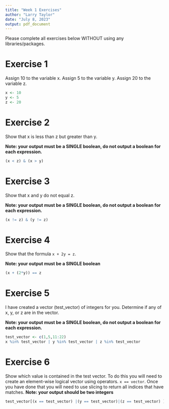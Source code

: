 ```yaml
---
title: "Week 1 Exercises"
author: "Larry Taylor"
date: "July 8, 2023"
output: pdf_document
---
```


Please complete all exercises below WITHOUT using any libraries/packages.

# Exercise 1
Assign 10 to the variable x. Assign 5 to the variable y. Assign 20 to the variable z.

```r
x <- 10
y <- 5
z <- 20


```


# Exercise 2
Show that x is less than z but greater than y.

**Note: your output must be a SINGLE boolean, do not output a boolean for each expression.**

```r
(x < z) & (x > y)

```

# Exercise 3
Show that x and y do not equal z. 

**Note: your output must be a SINGLE boolean, do not output a boolean for each expression.**

```r
(x != z) & (y != z)

```


# Exercise 4
Show that the formula `x + 2y = z`. 

**Note: your output must be a SINGLE boolean**

```r
(x + (2*y)) == z

```

# Exercise 5
I have created a vector (test_vector) of integers for you. Determine if any of x, y, or z are in the vector. 

**Note: your output must be a SINGLE boolean, do not output a boolean for each expression.**


```r
test_vector <- c(1,5,11:22)
x %in% test_vector | y %in% test_vector | z %in% test_vector

```

# Exercise 6
Show which value is contained in the test vector. To do this you will need to create an element-wise logical vector using operators. `x == vector`. Once you have done that you will need to use slicing to return all indices that have matches.
**Note: your output should be two integers**

```r
test_vector[(x == test_vector) |(y == test_vector)|(z == test_vector) ]

```

